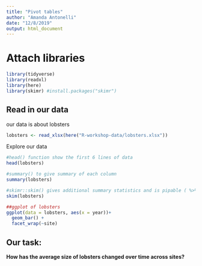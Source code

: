 ```yaml
---
title: "Pivot tables"
author: "Amanda Antonelli"
date: "12/8/2019"
output: html_document
---
```


# Attach libraries

```r
library(tidyverse)
library(readxl)
library(here)
library(skimr) #install.packages("skimr")
```


## Read in our data

our data is about lobsters

```r

lobsters <- read_xlsx(here("R-workshop-data/lobsters.xlsx"))

```

Explore our data

```r

#head() function show the first 6 lines of data
head(lobsters)

#summary() to give summary of each column
summary(lobsters)

#skimr::skim() gives additional summary statistics and is pipable ( %>% )
skim(lobsters)

##ggplot of lobsters
ggplot(data = lobsters, aes(x = year))+
  geom_bar() +
  facet_wrap(~site)
```

## Our task:

**How has the average size of lobsters changed over time across sites?**

